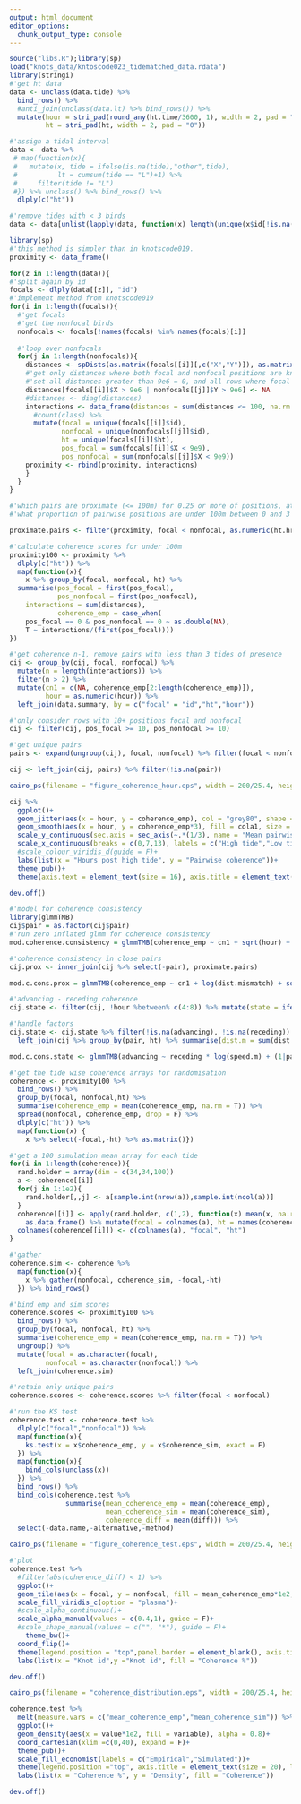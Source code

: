 ```yaml
---
output: html_document
editor_options: 
  chunk_output_type: console
---
```

```r
source("libs.R");library(sp)
load("knots_data/kntoscode023_tidematched_data.rdata")
library(stringi)
#'get ht data
data <- unclass(data.tide) %>% 
  bind_rows() %>% 
  #anti_join(unclass(data.lt) %>% bind_rows()) %>% 
  mutate(hour = stri_pad(round_any(ht.time/3600, 1), width = 2, pad = "0"),
         ht = stri_pad(ht, width = 2, pad = "0"))

#'assign a tidal interval
data <- data %>% 
 # map(function(x){
 #   mutate(x, tide = ifelse(is.na(tide),"other",tide),
 #          lt = cumsum(tide == "L")+1) %>% 
 #     filter(tide != "L")
 #}) %>% unclass() %>% bind_rows() %>% 
  dlply(c("ht"))

#'remove tides with < 3 birds
data <- data[unlist(lapply(data, function(x) length(unique(x$id[!is.na(x$id)])))) > 2]
```

```r
library(sp)
#'this method is simpler than in knotscode019.
proximity <- data_frame()

for(z in 1:length(data)){
#'split again by id
focals <- dlply(data[[z]], "id")  
#'implement method from knotscode019
for(i in 1:length(focals)){
  #'get focals
  #'get the nonfocal birds
  nonfocals <- focals[!names(focals) %in% names(focals)[i]]
  
  #'loop over nonfocals
  for(j in 1:length(nonfocals)){
    distances <- spDists(as.matrix(focals[[i]][,c("X","Y")]), as.matrix(nonfocals[[j]][,c("X","Y")]), diagonal = T)
    #'get only distances where both focal and nonfocal positions are known
    #'set all distances greater than 9e6 = 0, and all rows where focal pos and all cols where nonfocal pos are > 9e6
    distances[focals[[i]]$X > 9e6 | nonfocals[[j]]$Y > 9e6] <- NA
    #distances <- diag(distances)
    interactions <- data_frame(distances = sum(distances <= 100, na.rm = T)) %>%
      #count(class) %>% 
      mutate(focal = unique(focals[[i]]$id), 
             nonfocal = unique(nonfocals[[j]]$id), 
             ht = unique(focals[[i]]$ht),
             pos_focal = sum(focals[[i]]$X < 9e9), 
             pos_nonfocal = sum(nonfocals[[j]]$X < 9e9))
    proximity <- rbind(proximity, interactions)
    }
  }
}
```

```r
#'which pairs are proximate (<= 100m) for 0.25 or more of positions, at <= 3 hours after high tide
#'what proportion of pairwise positions are under 100m between 0 and 3 hours after high tide, and which pairs have a proportion of 0.25 or more?

proximate.pairs <- filter(proximity, focal < nonfocal, as.numeric(ht.hr) <=5, pos_focal > 10, pos_nonfocal > 10) %>% group_by(focal, nonfocal) %>% summarise(prop.proximity = mean(distances/pos_focal)) %>% filter(prop.proximity >= 0.25) %>% ungroup() %>% mutate(pair = 1:nrow(.))
```


```r
#'calculate coherence scores for under 100m
proximity100 <- proximity %>%
  dlply(c("ht")) %>% 
  map(function(x){
    x %>% group_by(focal, nonfocal, ht) %>% 
  summarise(pos_focal = first(pos_focal),
            pos_nonfocal = first(pos_nonfocal),
    interactions = sum(distances),
            coherence_emp = case_when(
    pos_focal == 0 & pos_nonfocal == 0 ~ as.double(NA),
    T ~ interactions/(first(pos_focal))))
})
```

```r
#'get coherence n-1, remove pairs with less than 3 tides of presence
cij <- group_by(cij, focal, nonfocal) %>% 
  mutate(n = length(interactions)) %>% 
  filter(n > 2) %>% 
  mutate(cn1 = c(NA, coherence_emp[2:length(coherence_emp)]),
         hour = as.numeric(hour)) %>% 
  left_join(data.summary, by = c("focal" = "id","ht","hour"))

#'only consider rows with 10+ positions focal and nonfocal
cij <- filter(cij, pos_focal >= 10, pos_nonfocal >= 10)
```

```r
#'get unique pairs
pairs <- expand(ungroup(cij), focal, nonfocal) %>% filter(focal < nonfocal) %>% ungroup() %>% mutate(pair = 1:nrow(.))

cij <- left_join(cij, pairs) %>% filter(!is.na(pair))
```

```r
cairo_ps(filename = "figure_coherence_hour.eps", width = 200/25.4, height = 200/25.4)

cij %>% 
  ggplot()+
  geom_jitter(aes(x = hour, y = coherence_emp), col = "grey80", shape = 1)+
  geom_smooth(aes(x = hour, y = coherence_emp*3), fill = cola1, size = 2)+
  scale_y_continuous(sec.axis = sec_axis(~.*(1/3), name = "Mean pairwise coherence"))+
  scale_x_continuous(breaks = c(0,7,13), labels = c("High tide","Low tide","High tide"))+
  #scale_colour_viridis_d(guide = F)+
  labs(list(x = "Hours post high tide", y = "Pairwise coherence"))+
  theme_pub()+
  theme(axis.text = element_text(size = 16), axis.title = element_text(size = 20))

dev.off()
```


```r
#'model for coherence consistency
library(glmmTMB)
cij$pair = as.factor(cij$pair)
#'run zero inflated glmm for coherence consistency
mod.coherence.consistency = glmmTMB(coherence_emp ~ cn1 + sqrt(hour) + (1|pair) + (1|ht), data = cij, family = binomial, ziformula = ~1)
```

```r
#'coherence consistency in close pairs
cij.prox <- inner_join(cij %>% select(-pair), proximate.pairs)

mod.c.cons.prox = glmmTMB(coherence_emp ~ cn1 + log(dist.mismatch) + sqrt(hour) + (1|ht), data = cij, family = binomial, ziformula = ~coherence_emp)
```

```r
#'advancing - receding coherence
cij.state <- filter(cij, !hour %between% c(4:8)) %>% mutate(state = ifelse(hour < 4, "receding","advancing")) %>% group_by(pair, state, ht) %>% summarise(c = mean(coherence_emp)) %>% spread(state, c)

#'handle factors
cij.state <- cij.state %>% filter(!is.na(advancing), !is.na(receding)) %>% 
  left_join(cij %>% group_by(pair, ht) %>% summarise(dist.m = sum(dist.mismatch), speed.m = mean(speed.mismatch, na.rm = T)))

mod.c.cons.state <- glmmTMB(advancing ~ receding * log(speed.m) + (1|pair)+(1|ht), data = cij.state, family = binomial, ziformula = ~1)
```


```r
#'get the tide wise coherence arrays for randomisation
coherence <- proximity100 %>% 
  bind_rows() %>% 
  group_by(focal, nonfocal,ht) %>% 
  summarise(coherence_emp = mean(coherence_emp, na.rm = T)) %>% 
  spread(nonfocal, coherence_emp, drop = F) %>% 
  dlply(c("ht")) %>%
  map(function(x) {
    x %>% select(-focal,-ht) %>% as.matrix()})

#'get a 100 simulation mean array for each tide
for(i in 1:length(coherence)){
  rand.holder = array(dim = c(34,34,100))
  a <- coherence[[i]]
  for(j in 1:1e2){
    rand.holder[,,j] <- a[sample.int(nrow(a)),sample.int(ncol(a))]
  }
  coherence[[i]] <- apply(rand.holder, c(1,2), function(x) mean(x, na.rm = T)) %>% 
    as.data.frame() %>% mutate(focal = colnames(a), ht = names(coherence)[i])
  colnames(coherence[[i]]) <- c(colnames(a), "focal", "ht")
}

#'gather
coherence.sim <- coherence %>% 
  map(function(x){
    x %>% gather(nonfocal, coherence_sim, -focal,-ht)
  }) %>% bind_rows()
```

```r
#'bind emp and sim scores
coherence.scores <- proximity100 %>% 
  bind_rows() %>% 
  group_by(focal, nonfocal, ht) %>% 
  summarise(coherence_emp = mean(coherence_emp, na.rm = T)) %>% 
  ungroup() %>% 
  mutate(focal = as.character(focal),
         nonfocal = as.character(nonfocal)) %>% 
  left_join(coherence.sim)

#'retain only unique pairs
coherence.scores <- coherence.scores %>% filter(focal < nonfocal)
```

```r
#'run the KS test
coherence.test <- coherence.test %>% 
  dlply(c("focal","nonfocal")) %>% 
  map(function(x){
    ks.test(x = x$coherence_emp, y = x$coherence_sim, exact = F)
  }) %>% 
  map(function(x){
    bind_cols(unclass(x))
  }) %>% 
  bind_rows() %>% 
  bind_cols(coherence.test %>%
              summarise(mean_coherence_emp = mean(coherence_emp),
                        mean_coherence_sim = mean(coherence_sim),
                        coherence_diff = mean(diff))) %>% 
  select(-data.name,-alternative,-method)
```

```r
cairo_ps(filename = "figure_coherence_test.eps", width = 200/25.4, height = 200/25.4)

#'plot
coherence.test %>% 
  #filter(abs(coherence_diff) < 1) %>% 
  ggplot()+
  geom_tile(aes(x = focal, y = nonfocal, fill = mean_coherence_emp*1e2, alpha = p.value<=0.05), col = "white", lwd = 0.2)+
  scale_fill_viridis_c(option = "plasma")+
  #scale_alpha_continuous()+
  scale_alpha_manual(values = c(0.4,1), guide = F)+
  #scale_shape_manual(values = c("", "*"), guide = F)+
    theme_bw()+
  coord_flip()+
  theme(legend.position = "top",panel.border = element_blank(), axis.ticks.length = unit(2,"mm"), axis.text.x = element_text(angle = 30), axis.title = element_text(size = 20), legend.title = element_text(size = 20))+
  labs(list(x = "Knot id",y ="Knot id", fill = "Coherence %"))

dev.off()
```

```r
cairo_ps(filename = "coherence_distribution.eps", width = 200/25.4, height = 200/25.4, fallback_resolution = 600)

coherence.test %>% 
  melt(measure.vars = c("mean_coherence_emp","mean_coherence_sim")) %>% 
  ggplot()+
  geom_density(aes(x = value*1e2, fill = variable), alpha = 0.8)+
  coord_cartesian(xlim =c(0,40), expand = F)+
  theme_pub()+
  scale_fill_economist(labels = c("Empirical","Simulated"))+
  theme(legend.position ="top", axis.title = element_text(size = 20), legend.title = element_text(size = 20), legend.text = element_text(size = 15), axis.text = element_text(size = 12))+
  labs(list(x = "Coherence %", y = "Density", fill = "Coherence"))

dev.off()
```

